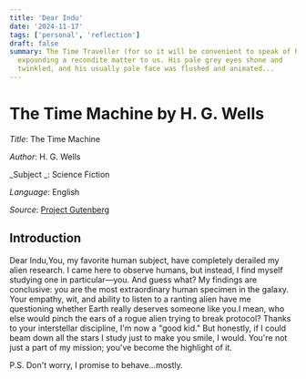 ```yaml
---
title: 'Dear Indu'
date: '2024-11-17'
tags: ['personal', 'reflection']
draft: false
summary: The Time Traveller (for so it will be convenient to speak of him) was
  expounding a recondite matter to us. His pale grey eyes shone and
  twinkled, and his usually pale face was flushed and animated...
---
```


# The Time Machine by H. G. Wells

_Title_: The Time Machine

_Author_: H. G. Wells

_Subject _: Science Fiction

_Language_: English

_Source_: [Project Gutenberg](https://www.gutenberg.org/ebooks/35)

## Introduction

Dear Indu,You, my favorite human subject, have completely derailed my alien research. I came here to observe humans, but instead, I find myself studying one in particular—you. And guess what? My findings are conclusive: you are the most extraordinary human specimen in the galaxy. Your empathy, wit, and ability to listen to a ranting alien have me questioning whether Earth really deserves someone like you.I mean, who else would pinch the ears of a rogue alien trying to break protocol? Thanks to your interstellar discipline, I'm now a "good kid." But honestly, if I could beam down all the stars I study just to make you smile, I would. You're not just a part of my mission; you've become the highlight of it.

P.S. Don't worry, I promise to behave...mostly.






